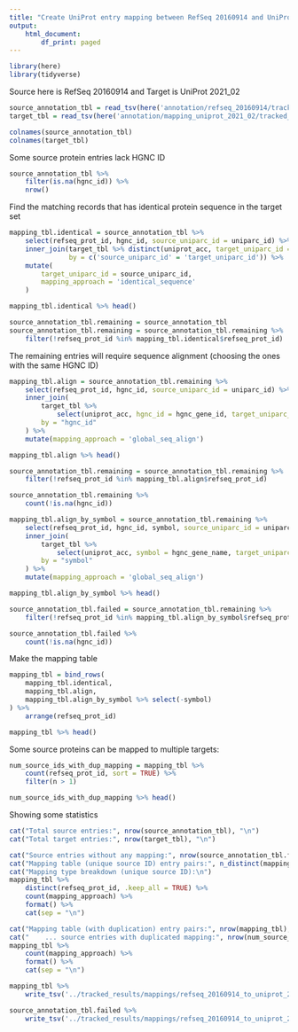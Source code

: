```yaml
---
title: "Create UniProt entry mapping between RefSeq 20160914 and UniProt 2021_02"
output:
    html_document:
        df_print: paged
---
```


```r
library(here)
library(tidyverse)
```

Source here is RefSeq 20160914 and Target is UniProt 2021_02
```r
source_annotation_tbl = read_tsv(here('annotation/refseq_20160914/tracked_results/refseq_20160914_human_only_unique_loci.tsv.gz'))
target_tbl = read_tsv(here('annotation/mapping_uniprot_2021_02/tracked_results/uniprot_reviewed_human_proteome_hgnc_only.v2021_02.tsv.gz'))
```

```r
colnames(source_annotation_tbl)
colnames(target_tbl)
```

Some source protein entries lack HGNC ID
```r
source_annotation_tbl %>%
    filter(is.na(hgnc_id)) %>%
    nrow()
```

Find the matching records that has identical protein sequence in the target set
```r
mapping_tbl.identical = source_annotation_tbl %>%
    select(refseq_prot_id, hgnc_id, source_uniparc_id = uniparc_id) %>%
    inner_join(target_tbl %>% distinct(uniprot_acc, target_uniparc_id = uniparc_id), 
               by = c('source_uniparc_id' = 'target_uniparc_id')) %>%
    mutate(
        target_uniparc_id = source_uniparc_id,
        mapping_approach = 'identical_sequence'
    )

mapping_tbl.identical %>% head()
```
```r
source_annotation_tbl.remaining = source_annotation_tbl
source_annotation_tbl.remaining = source_annotation_tbl.remaining %>%
    filter(!refseq_prot_id %in% mapping_tbl.identical$refseq_prot_id)
```


The remaining entries will require sequence alignment (choosing the ones with the same HGNC ID)
```r
mapping_tbl.align = source_annotation_tbl.remaining %>%
    select(refseq_prot_id, hgnc_id, source_uniparc_id = uniparc_id) %>%
    inner_join(
        target_tbl %>% 
            select(uniprot_acc, hgnc_id = hgnc_gene_id, target_uniparc_id = uniparc_id),
        by = "hgnc_id"
    ) %>%
    mutate(mapping_approach = 'global_seq_align')

mapping_tbl.align %>% head()
```
```r
source_annotation_tbl.remaining = source_annotation_tbl.remaining %>%
    filter(!refseq_prot_id %in% mapping_tbl.align$refseq_prot_id)

source_annotation_tbl.remaining %>%
    count(!is.na(hgnc_id))
```

```r
mapping_tbl.align_by_symbol = source_annotation_tbl.remaining %>%
    select(refseq_prot_id, hgnc_id, symbol, source_uniparc_id = uniparc_id) %>%
    inner_join(
        target_tbl %>% 
            select(uniprot_acc, symbol = hgnc_gene_name, target_uniparc_id = uniparc_id),
        by = "symbol"
    ) %>%
    mutate(mapping_approach = 'global_seq_align')

mapping_tbl.align_by_symbol %>% head()
```
```r
source_annotation_tbl.failed = source_annotation_tbl.remaining %>%
    filter(!refseq_prot_id %in% mapping_tbl.align_by_symbol$refseq_prot_id)
```

```r
source_annotation_tbl.failed %>%
    count(!is.na(hgnc_id))
```

Make the mapping table
```r
mapping_tbl = bind_rows(
    mapping_tbl.identical,
    mapping_tbl.align,
    mapping_tbl.align_by_symbol %>% select(-symbol)
) %>%
    arrange(refseq_prot_id)

mapping_tbl %>% head()
```

Some source proteins can be mapped to multiple targets:
```r
num_source_ids_with_dup_mapping = mapping_tbl %>%
    count(refseq_prot_id, sort = TRUE) %>%
    filter(n > 1)

num_source_ids_with_dup_mapping %>% head()
```

Showing some statistics
```r
cat("Total source entries:", nrow(source_annotation_tbl), "\n")
cat("Total target entries:", nrow(target_tbl), "\n")

cat("Source entries without any mapping:", nrow(source_annotation_tbl.failed), "\n")
cat("Mapping table (unique source ID) entry pairs:", n_distinct(mapping_tbl$refseq_prot_id), "\n")
cat("Mapping type breakdown (unique source ID):\n")
mapping_tbl %>%
    distinct(refseq_prot_id, .keep_all = TRUE) %>%
    count(mapping_approach) %>%
    format() %>%
    cat(sep = "\n")

cat("Mapping table (with duplication) entry pairs:", nrow(mapping_tbl), "\n")
cat("    ... source entries with duplicated mapping:", nrow(num_source_ids_with_dup_mapping), "\n")
mapping_tbl %>%
    count(mapping_approach) %>%
    format() %>%
    cat(sep = "\n")
```

```r
mapping_tbl %>% 
    write_tsv('../tracked_results/mappings/refseq_20160914_to_uniprot_2021_02_mappable.tsv.gz')

source_annotation_tbl.failed %>%
    write_tsv('../tracked_results/mappings/refseq_20160914_to_uniprot_2021_02_not_mappable.tsv.gz')
```

